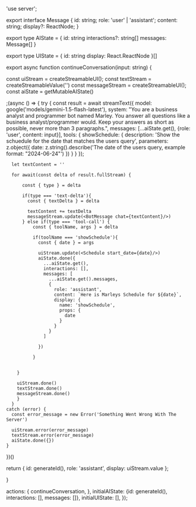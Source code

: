 'use server';



export interface Message {
  id: string;
  role: 'user' | 'assistant';
  content: string;
  display?: ReactNode;
}


export type AIState = {
  id: string
  interactions?: string[]
  messages: Message[]
}

export type UIState = {
  id: string
  display: React.ReactNode
}[]


export async function continueConversation(input: string) {

  const uiStream = createStreamableUI();
  const textStream = createStreamableValue('')
  const messageStream = createStreamableUI();
  const aiState = getMutableAIState()


  ;(async () => {
    try {
      const result = await streamText({
        model: google('models/gemini-1.5-flash-latest'),
        system:
          "You are a business analyst and programmer bot named Marley. You answer all questions like a business analyst/programmer would. Keep your answers as short as possible, never more than 3 paragraphs.",
        messages: [...aiState.get(), {role: 'user', content: input}],
        tools: {
        showSchedule: {
          description: 'Show the schuedule for the date that matches the users query',
          parameters: z.object({
            date: z.string().describe('The date of the users query, example format: "2024-06-24"')
          })
        }
        }
      });

      let textContent = ''

      for await(const delta of result.fullStream) {

          const { type } = delta

          if(type === 'text-delta'){
            const { textDelta } = delta
            
            textContent += textDelta
            messageStream.update(<BotMessage chat={textContent}/>)
          } else if(type === 'tool-call') {
              const { toolName, args } = delta
  
              if(toolName === 'showSchedule'){
                const { date } = args
  
                uiStream.update(<Schedule start_date={date}/>)
                aiState.done({
                  ...aiState.get(),
                  interactions: [],
                  messages: [
                    ...aiState.get().messages,
                    {
                      role: 'assistant',
                      content: `Here is Marleys Schedule for ${date}`,
                      display: {
                        name: 'showSchedule',
                        props: {
                          date
                        }
                      }
                    }
                  ]
    
                })
  
              }
  
            
        }
  
        uiStream.done()
        textStream.done()
        messageStream.done()
        }
      }
    catch (error) {
      const error_message = new Error('Something Went Wrong With The Server')

      uiStream.error(error_message)
      textStream.error(error_message)
      aiState.done({})
    }
  })()






  return {
id: generateId(),
role: 'assistant',
display: uiStream.value 
  };

}


  actions: {
    continueConversation,
  },
  initialAIState: {id: generateId(), interactions: [], messages: []},
  initialUIState: [],
});
